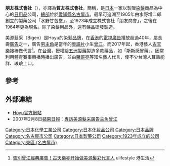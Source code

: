 {{Expand|time=2014-06-15T13:43:11+00:00}}
{{Infobox Company 
| company_name    = 朋友株式會社
| original_text   = {{lang|ja|ホーユー株式会社}}
| company_name_en = Hoyu Co.,Ltd.
| company_logo = Hoyu_logo.png
| image = Hoyu_Headquarter_Office_20140728.JPG
| image_caption = 總公司（攝於2014年7月）
| company_type = [[非上市公司|非上市公司]]
| slogan = Color Your Heart
| market_information = 
| abbreviated_name = 
| foundation   = 1923年3月（株式會社朋友商會）
| location     = {{JPN}}<br />[[愛知縣|愛知縣]][[名古屋市|名古屋市]][[東區_(名古屋市)|東區]]德川一丁目501番地
| zip_code     = [[〒|〒]]461-8650
| telephone_no = 代表號：+81 3-6215-1111<br />觀眾服務專線：+81 3-6215-4444
| founder = [[水野增二郎|水野增二郎]]
| key_people   = [[董事總經理|代表取締役]][[會長|會長]]：水野金平<br/>代表取締役[[總經理|社長]]：水野真紀夫
| industry = [[化學工業|化學工業]]
| products = 
| assets = 719億[[日圓|日圓]]（集團加總，2009年10月期）
| capital  = 9800萬[[日圓|日圓]]（2010年2月1日止）
| revenue  = 394億[[日圓|日圓]]（集團加總，2009年10月期）
| operating_income   = 
| net_income         = 
| market_value       =
| num_employees      = 923人（2013年2月1日止）
| P/E ratio          =
| earnings per share =
| Net asset value    =
| accounting_period  = 每年10月31日
| parent = 
| subsid = 
| homepage = [http://www.hoyu.co.jp/ www.hoyu.co.jp]
| footnotes = 
| width = 325px
}}
'''朋友株式會社'''（{{jpn|j=ホーユー株式会社|hg=ほうゆうかぶしきがいしゃ|rm=Hōyū Kabushikigaisha|f=y}}），亦譯為'''賀友株式會社'''，簡稱'''{{lang|en|Hoyu}}'''，是[[日本|日本]]一家以製販[[染髮|染髮]]商品為中心的[[日用品|日用品]]公司，[[總部|總部]]位於[[愛知縣|愛知縣]][[名古屋市|名古屋市]]。最早可追溯至1905年由水野增二郎創立的製藥公司「水野甘苦堂」，至1923年成立株式會社「朋友商會」，之後在1964年更為現名。除了染髮用品外，還有藥品研發製造。

美源髮采（Bigen）是Hoyu的染髮[[品牌|品牌]]，在[[香港|香港]]的[[電視廣告|電視廣告]]播放超過40年，屬長壽[[廣告|廣告]]之一，廣告[[主角|男主角]]是當年的[[粵語片|粵語片]]小生[[曾江|曾江]]。而2017年起，香港藝人[[古天樂|古天樂]]接棒做代言<ref>[http://hk.ulifestyle.com.hk/topic/detail.html?id=ABFGD1owBw9ZFgNu 告別曾江經典廣告！古天樂亦开始做美源髮彩代言人] {{Wayback|url=http://hk.ulifestyle.com.hk/topic/detail.html?id=ABFGD1owBw9ZFgNu |date=20170802205311 }} ulifestyle 港生活</ref>。在[[台灣|台灣]]，授權給[[五洲製藥|五洲製藥]]製造多款藥品，如「斯斯感冒藥」。因常利用體育賽事轉播時播出廣告，並由[[豬哥亮|豬哥亮]]等知名藝人代言，使不少台灣人耳熟能詳、琅琅上口。

==參考==
{{reflist}}

== 外部連結 ==
* [http://www.hoyu.co.jp/ Hoyu官方網站] {{Wayback|url=http://www.hoyu.co.jp/ |date=20210119110532 }}
* 2007年2月8日[[蘋果日報|蘋果日報]]：[http://hk.apple.nextmedia.com/supplement/culture/art/20070208/6794814 專訪美源髮采廣告主角曾江] {{Wayback|url=http://hk.apple.nextmedia.com/supplement/culture/art/20070208/6794814 |date=20170923173131 }}

{{DEFAULTSORT:Hoyu}}

[[Category:日本化學工業公司|Category:日本化學工業公司]]
[[Category:日本化妆品公司|Category:日本化妆品公司]]
[[Category:日本品牌|Category:日本品牌]]
[[Category:名古屋市公司|Category:名古屋市公司]]
[[Category:日本製藥公司|Category:日本製藥公司]]
[[Category:1923年成立的公司|Category:1923年成立的公司]]
[[Category:東區_(名古屋市)|Category:東區 (名古屋市)]]